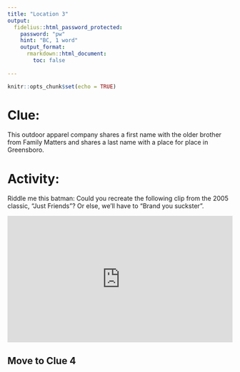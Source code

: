 ```yaml
---
title: "Location 3"
output:
  fidelius::html_password_protected:
    password: "pw"
    hint: "BC, 1 word"
    output_format: 
      rmarkdown::html_document:
        toc: false
      
---
```


```r
knitr::opts_chunk$set(echo = TRUE)
```


# Clue:
This outdoor apparel company shares a first name with the older brother from Family Matters and shares a last name with a place for place in Greensboro.


# Activity: 
Riddle me this batman: Could you recreate the following clip from the 2005 classic, "Just Friends"? Or else, we'll have to "Brand you suckster".


<div style="position: relative; width: 100%; padding-bottom: 56.25%;">
<iframe style="position:absolute; width:100%; height:100%;"
src="https://memes.getyarn.io/yarn-clip/56b47158-3daf-42a1-ae38-229848da1c5a/embed?autoplay=false&responsive=true"
frameborder="0"></iframe>
</div>


## Move to Clue 4